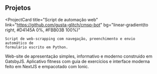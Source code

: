 ## Projetos

<ProjectCard
	title="Script de automação web"
	link="https://github.com/gusta-glitch/cmsp-bot"
	bg="linear-gradient(to right, #D4145A 0%, #FBB03B 100%)"
>
	Script de web-scrapping com navegação, preenchimento e envio automático de
	formulário escrito em Python.
</ProjectCard>
<ProjectCard
	title="Web-site: Dayene Freitas Advocacia"
	link="https://day-adv.vercel.app/"
	bg="linear-gradient(to right, #662D8C 0%, #ED1E79 100%)"
>
	Web-site de apresentação simples, informativo e moderno construido em
	GatsbyJS.
</ProjectCard>
<ProjectCard
	title="Aplicativo: Dragon Fitness"
	link="#"
	bg="linear-gradient(to right, #009245 0%, #FCEE21 100%)"
>
	Aplicativo fitness com guia de exercícios e interface moderna feito em NextJS
	e empacotado com Ionic.
</ProjectCard>
